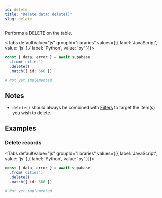 ```yaml
---
id: delete
title: "Delete data: delete()"
slug: delete
---
```



Performs a DELETE on the table.

<Tabs
  defaultValue="js"
  groupId="libraries"
  values={[{ label: 'JavaScript', value: 'js' },{ label: 'Python', value: 'py' }]}>

<TabItem value="js">

```js
const { data, error } = await supabase
  .from('cities')
  .delete()
  .match({ id: 666 })
```


</TabItem>
<TabItem value="py">

```py
# Not yet implemented
```


</TabItem>

</Tabs>





## Notes

- `delete()` should always be combined with [Filters](/docs/client/using-filters) to target the item(s) you wish to delete.










## Examples

### Delete records



<Tabs
  defaultValue="js"
  groupId="libraries"
  values={[{ label: 'JavaScript', value: 'js' },{ label: 'Python', value: 'py' }]}>

<TabItem value="js">

```js
const { data, error } = await supabase
  .from('cities')
  .delete()
  .match({ id: 666 })
```


</TabItem>
<TabItem value="py">

```py
# Not yet implemented
```


</TabItem>

</Tabs>